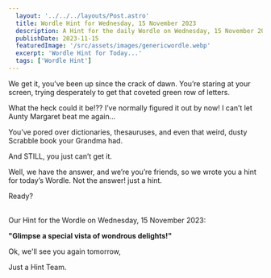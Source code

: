 ```yaml
---
  layout: '../../../layouts/Post.astro'
  title: Wordle Hint for Wednesday, 15 November 2023
  description: A Hint for the daily Wordle on Wednesday, 15 November 2023
  publishDate: 2023-11-15
  featuredImage: '/src/assets/images/genericwordle.webp'
  excerpt: 'Wordle Hint for Today...'
  tags: ['Wordle Hint']
---
```


  We get it, you’ve been up since the crack of dawn. You’re staring at your screen, trying desperately to get that coveted green row of letters. 

  What the heck could it be!??
  I’ve normally figured it out by now!
  I can’t let Aunty Margaret beat me again… 

  You’ve pored over dictionaries, thesauruses, and even that weird, dusty Scrabble book your Grandma had.

  And STILL, you just can’t get it. 

  Well, we have the answer, and we’re you’re friends, so we wrote you a hint for today’s Wordle.
  Not the answer! just a hint. 

  Ready?<br /><br />

  Our Hint for the Wordle on Wednesday, 15 November 2023:

  **"Glimpse a special vista of wondrous delights!"**

  Ok, we'll see you again tomorrow, 

  Just a Hint Team.
  